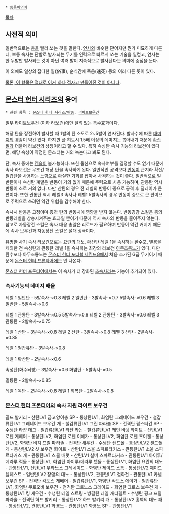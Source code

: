  * [[동음이의어]]

[[목차]]
== 사전적 의미 ==
일반적으로는 [[총]]을 빨리 쏘는 것을 말한다. [[연사]]와 비슷한 단어지만 뭔가 미묘하게 다른데, 보통 속사는 단발로 발사되는 무기를 인력으로 빠르게 쏘는 기술을 일컫고, 연사는 한 두발만 발사되는 것이 아닌 여러 발이 지속적으로 발사된다는 의미에 중점을 둔다.

이 외에도 일상의 잡다한 일(俗事), 순식간에 죽음(速死) 등의 여러 다른 뜻이 있다.

[[이거 하나 적자고 만든 것이 아닌 항목|물론, 이 항목은 절대로 이거 하나 적자고 만들어진 것이 아니다]].
== [[몬스터 헌터 시리즈]]의 용어 ==
 * 관련 항목 : [[몬스터 헌터 시리즈/탄종]], [[라이트보우건]]

일부 [[라이트보우건]] (이하 라보건)에만 달려 있는 특수효과이다.

해당 탄을 장전하여 발사할 때 1발의 탄 소모로 2~5발이 연사된다. 발사수에 따른 [[대미지]]의 경감이 약간 있다. 하지만 풀 히트시 1.5배 이상의 데미지는 뽑아내기 때문에 [[확산질]]과 더불어 라보건의 상징이라고 할 수 있다. 특히 속성탄 속사 기능의 라보건이 있다면, 해당 속성이 약점인 몬스터는 거의 녹는다고 봐도 된다.

단, 속사 중에는 [[캔슬]]이 불가능하다. 또한 옵션으로 속사여부를 결정할 수도 없기 때문에 속사 라보건은 무조건 해당 탄을 속사하게 된다. 일반적인 공격보다 [[반동(몬스터 헌터 시리즈)|반동]]이 큰지라 확산/철갑탄을 사용하는 느낌으로 확실한 기회를 잡아서 사격하는 것이 좋다. 일반적으로 일반탄이나 속성탄 계열은 반동이 거의 없기 때문에 주력으로 사용 가능하며, 관통탄 역시 반동이 소로 거의 없다. 다만 산탄의 경우 전 레벨의 반동이 중으로 공격 후 딜레이가 큰 편이다. 또한 관통탄 역시 레벨3 속사나 레벨1 5발속사의 경우 반동이 중으로 큰 편이므로 주력으로 쓰려면 약간 위험을 감수해야 한다. 

속사시 반동은 고정이며 총과 탄의 반동치에 영향을 받지 않는다. 반동경감 스킬은 총의 반동레벨을 상승시켜주는 효과일 뿐이기 때문에 역시 속사의 반동을 줄여주지 않는다. 참고로 자동장전 스킬은 속사 대응 총알은 리로드가 필요하며 반동이 악간 커지기 때문에 속사 보우건과 자동장전 스킬은 절대 상극이다. 

유명한 사기 속사 라보건으로는 [[요란의 대노]], 확산탄 레벨 1을 속사하는 환수포, 멸룡을 제외한 전 속성탄과 관통탄 레벨 1을 속사하는 최강의 라보건 [[아무조룡노]]가 있다. 다만 환수포나 아무조룡노는 [[몬스터 헌터 포터블 세컨드G]]에서 처음 추가된 G급 무기이기 때문에 [[몬스터 헌터 프론티어]]에는 안 나온다.

[[몬스터 헌터 프론티어]]에서는 이 속사가 더 강화된 [[초속사]]라는 기능이 추가되어 있다.

=== 속사기능의 데미지 배율 ===
레벨 1 일반탄 - 5발속사-×0.8
레벨 2 일반탄 - 3발속사-×0.7  5발속사-×0.6
레벨 3 일반탄 - 5발속사-×0.6

레벨 1 관통탄 - 3발속사-×0.5  5발속사-×0.6 
레벨 2 관통탄 - 3발속사-×0.6
레벨 3 관통탄 - 2발속사-×0.75

레벨 1 산탄 - 3발속사-×0.8
레벨 2 산탄 - 3발속사-×0.8
레벨 3 산탄 - 2발속사-×0.85

레벨 1 철갑유탄 - 3발속사-×0.8

레벨 1 확산탄 - 2발속사-×0.6

속성탄(화수뇌빙) - 3발속사-×0.6
화염탄 - 5발속사-×0.5

멸룡탄 - 2발속사-×0.85 

레벨 1 독탄 - 2발속사-×0.8
레벨 1 회복탄 - 2발속사-×0.8

=== [[몬스터 헌터 프론티어]]의 속사 지원 라이트 보우건 ===

골드 발키리 - 산탄LV1
금고양이총 SP - 통상탄LV1, 화염탄
그레네이드 보우건 - 철갑류탄LV1
그레네이드 보우건 개 - 철갑류탄LV1
그린 파라솔 SP - 전격탄
랍스터건 SP - 수냉탄
라쟌 데그 - 철갑류탄LV1
라쟌 카논 - 철갑류탄LV1
레인 비렛 화이트 - 산탄LV1
로젠 게베어 - 통상탄LV2, 화염탄
로젠 이에가 - 통상탄LV2, 화염탄
로젠 즈이겐 - 통상탄LV2, 화염탄
비치 프릴 파라솔 - 전격탄
새우건 - 수냉탄
샌드폴 - 통상탄LV2
샌드폴 개 - 통상탄LV2
샷 보우건 화이트 - 산탄LV1
소울 스파르타커스 - 관통탄LV1
소울 스파르타커스 개 - 관통탄LV1
스콜 배럿 - 산탄LV1
실버 스파르타커스 - 관통탄LV1
아이루/메라루 럭돌 - 통상탄LV1, 화염탄
아이루/메라루 헬돌 - 통상탄LV1, 화염탄
요란의 대노 - 관통탄LV1, 산탄LV1
우라노스 그레네이드 - 화염탄
제이드 스톰 - 통상탄LV2
제이드 템페스트 - 일반탄LV2
창앵의 대노 - 통상탄LV2, 관통탄LV1
철화건 - 관통탄LV1
카넬 보우건 SP - 전격탄
칵토스 게베어 - 철갑류탄LV1, 화염탄
칵토스 에이거 - 철갑류탄LV1, 화염탄
쿠로오비 보우건 - 전격탄
크로노스 그레이드 - 화염탄
크로스 보우건 개 - 통상탄LV1
킹 새우건 - 수냉탄
테일 스트링 - 빙결탄
테일 캐터펠트 - 수냉탄
핑크 프릴파라솔 - 전격탄
하드 발키리 - 통상탄LV2
하드 발키리 개 - 통상탄LV2
홍백의 대노 패 - 통상탄LV2, 관통탄LV1
화룡노 - 관통탄LV1
화룡노 SP - 관통탄LV1
